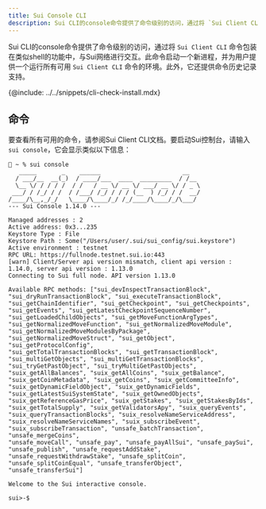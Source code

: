 ```yaml
---
title: Sui Console CLI
description: Sui CLI的console命令提供了命令级别的访问，通过将 `Sui Client CLI` 命令包装在类似shell的功能中，与Sui网络进行交互。此命令启动一个新进程，并为用户提供一个运行所有可用 `Sui Client CLI` 命令的环境。此外，它还提供命令历史记录支持。
---
```


Sui CLI的console命令提供了命令级别的访问，通过将 `Sui Client CLI` 命令包装在类似shell的功能中，与Sui网络进行交互。此命令启动一个新进程，并为用户提供一个运行所有可用 `Sui Client CLI` 命令的环境。此外，它还提供命令历史记录支持。

{@include: ../../snippets/cli-check-install.mdx}

## 命令

要查看所有可用的命令，请参阅Sui Client CLI文档。要启动Sui控制台，请输入`sui console`，它会显示类似以下信息：

```shell
🚀 ~ % sui console
   _____       _    ______                       __
  / ___/__  __(_)  / ____/___  ____  _________  / /__
  \__ \/ / / / /  / /   / __ \/ __ \/ ___/ __ \/ / _ \
 ___/ / /_/ / /  / /___/ /_/ / / / (__  ) /_/ / /  __/
/____/\__,_/_/   \____/\____/_/ /_/____/\____/_/\___/
--- Sui Console 1.14.0 ---

Managed addresses : 2
Active address: 0x3...235
Keystore Type : File
Keystore Path : Some("/Users/user/.sui/sui_config/sui.keystore")
Active environment : testnet
RPC URL: https://fullnode.testnet.sui.io:443
[warn] Client/Server api version mismatch, client api version : 1.14.0, server api version : 1.13.0
Connecting to Sui full node. API version 1.13.0

Available RPC methods: ["sui_devInspectTransactionBlock", "sui_dryRunTransactionBlock", "sui_executeTransactionBlock", 
"sui_getChainIdentifier", "sui_getCheckpoint", "sui_getCheckpoints", "sui_getEvents", "sui_getLatestCheckpointSequenceNumber", 
"sui_getLoadedChildObjects", "sui_getMoveFunctionArgTypes", "sui_getNormalizedMoveFunction", "sui_getNormalizedMoveModule", 
"sui_getNormalizedMoveModulesByPackage", "sui_getNormalizedMoveStruct", "sui_getObject", "sui_getProtocolConfig", 
"sui_getTotalTransactionBlocks", "sui_getTransactionBlock", "sui_multiGetObjects", "sui_multiGetTransactionBlocks", 
"sui_tryGetPastObject", "sui_tryMultiGetPastObjects", "suix_getAllBalances", "suix_getAllCoins", "suix_getBalance", 
"suix_getCoinMetadata", "suix_getCoins", "suix_getCommitteeInfo", "suix_getDynamicFieldObject", "suix_getDynamicFields", 
"suix_getLatestSuiSystemState", "suix_getOwnedObjects", "suix_getReferenceGasPrice", "suix_getStakes", "suix_getStakesByIds", 
"suix_getTotalSupply", "suix_getValidatorsApy", "suix_queryEvents", "suix_queryTransactionBlocks", "suix_resolveNameServiceAddress", 
"suix_resolveNameServiceNames", "suix_subscribeEvent", "suix_subscribeTransaction", "unsafe_batchTransaction", "unsafe_mergeCoins", 
"unsafe_moveCall", "unsafe_pay", "unsafe_payAllSui", "unsafe_paySui", "unsafe_publish", "unsafe_requestAddStake", 
"unsafe_requestWithdrawStake", "unsafe_splitCoin", "unsafe_splitCoinEqual", "unsafe_transferObject", "unsafe_transferSui"]

Welcome to the Sui interactive console.

sui>-$

```

